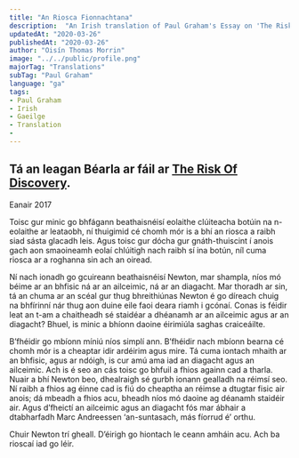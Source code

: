 ---
title: "An Riosca Fionnachtana"
description:  "An Irish translation of Paul Graham's Essay on 'The Risk of Discovery'"
updatedAt: "2020-03-26"
publishedAt: "2020-03-26"
author: "Oisín Thomas Morrin"
image: "../../public/profile.png"
majorTag: "Translations"
subTag: "Paul Graham"
language: "ga"
tags: 
- Paul Graham
- Irish
- Gaeilge
- Translation
- 
---
Tá an leagan Béarla ar fáil ar [The Risk Of Discovery](http://www.paulgraham.com/disc.html).
---
Eanair 2017

Toisc gur minic go bhfágann beathaisnéisí eolaithe clúiteacha botúin na n-eolaithe ar leataobh, ní thuigimid cé chomh mór is a bhí an riosca a raibh siad sásta glacadh leis. Agus toisc gur dócha gur gnáth-thuiscint í anois gach aon smaoineamh eolaí chlúitigh nach raibh sí ina botún, níl cuma riosca ar a roghanna sin ach an oiread. 

Ní nach ionadh go gcuireann beathaisnéisí Newton, mar shampla, níos mó béime ar an bhfisic ná ar an ailceimic, ná ar an diagacht. Mar thoradh ar sin, tá an chuma ar an scéal gur thug bhreithiúnas Newton é go díreach chuig na bhfírinní nár thug aon duine eile faoi deara riamh i gcónaí. Conas is féidir leat an t-am a chaitheadh sé staidéar a dhéanamh ar an ailceimic agus ar an diagacht? Bhuel, is minic a bhíonn daoine éirimiúla saghas craiceáilte.

B’fhéidir go mbíonn míniú níos simplí ann. B’fhéidir nach mbíonn bearna cé chomh mór is a cheaptar idir ardéirim agus mire. Tá cuma iontach mhaith ar an bhfisic, agus ar ndóigh, is cur amú ama iad an diagacht agus an ailceimic. Ach is é seo an cás toisc go bhfuil a fhios againn cad a tharla. Nuair a bhí Newton beo, dhealraigh sé gurbh ionann gealladh na réimsí seo. Ní raibh a fhios ag éinne cad is fiú do cheaptha an réimse a dtugtar fisic air anois; dá mbeadh a fhios acu, bheadh níos mó daoine ag déanamh staidéir air. Agus d’fheictí an ailceimic agus an diagacht fós mar ábhair a dtabharfadh Marc Andreessen ‘an-suntasach, más fíorrud é’ orthu.

Chuir Newton trí gheall. D’éirigh go hiontach le ceann amháin acu. Ach ba rioscaí iad go léir.